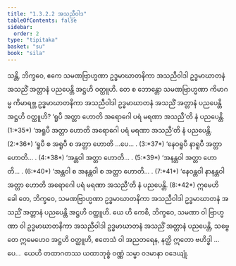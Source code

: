 ```yaml
---
title: "1.3.2.2 အသညီဝါဒ"
tableOfContents: false
sidebar:
  order: 2
type: "tipitaka"
basket: "su"
book: "sila"
---
```



<DynamicBreadcrumb />

<Division number="78" book="sila" e="ch" v="6" p="29">

<Paragraph number="137" book="sila">
သန္တိ, ဘိက္ခဝေ, ဧကေ သမဏဗြာဟ္မဏာ ဥဒ္ဓမာဃာတနိကာ အသညီဝါဒါ ဥဒ္ဓမာဃာတနံ <Emphasis>အသညိံ အတ္တာနံ</Emphasis> ပညပေန္တိ အဋ္ဌဟိ ဝတ္ထူဟိ. တေ စ ဘောန္တော သမဏဗြာဟ္မဏာ ကိမာဂမ္မ ကိမာရဗ္ဘ ဥဒ္ဓမာဃာတနိကာ အသညီဝါဒါ ဥဒ္ဓမာဃာတနံ အသညိံ အတ္တာနံ ပညပေန္တိ အဋ္ဌဟိ ဝတ္ထူဟိ?
</Paragraph>

</Division>
<Division number="79" book="sila" e="ch" v="6" p="29">

<Paragraph number="138" book="sila">
‘<Emphasis>ရူပီ အတ္တာ</Emphasis> ဟောတိ အရောဂေါ ပရံ မရဏာ <Emphasis>အသညီ</Emphasis>’တိ နံ ပညပေန္တိ. (1:*35*)
</Paragraph>

<Paragraph number="139" book="sila">
‘<Emphasis>အရူပီ အတ္တာ</Emphasis> ဟောတိ အရောဂေါ ပရံ မရဏာ <Emphasis>အသညီ</Emphasis>’တိ နံ ပညပေန္တိ. (2:*36*)
</Paragraph>

<Paragraph number="140" book="sila">
‘<Emphasis>ရူပီ စ အရူပီ စ အတ္တာ</Emphasis> ဟောတိ …ပေ… . (3:*37*)
</Paragraph>

<Paragraph number="141" book="sila">
‘<Emphasis>နေဝရူပီ နာရူပီ အတ္တာ</Emphasis> ဟောတိ… . (4:*38*)
</Paragraph>

<Paragraph number="142" book="sila">
‘<Emphasis>အန္တဝါ အတ္တာ</Emphasis> ဟောတိ… . (5:*39*)
</Paragraph>

<Paragraph number="143" book="sila">
‘<Emphasis>အနန္တဝါ အတ္တာ</Emphasis> ဟောတိ… . (6:*40*)
</Paragraph>

<Paragraph number="144" book="sila">
‘<Emphasis>အန္တဝါ စ အနန္တဝါ စ အတ္တာ</Emphasis> ဟောတိ… . (7:*41*)
</Paragraph>

<Paragraph number="145" book="sila">
‘<Emphasis>နေဝန္တဝါ နာနန္တဝါ အတ္တာ</Emphasis> ဟောတိ အရောဂေါ ပရံ မရဏာ <Emphasis>အသညီ</Emphasis>’တိ နံ ပညပေန္တိ. (8:*42*)
</Paragraph>

</Division>
<Division number="80" book="sila" e="ch" v="6" p="30">

<Paragraph number="146" book="sila">
ဣမေဟိ ခေါ တေ, ဘိက္ခဝေ, သမဏဗြာဟ္မဏာ ဥဒ္ဓမာဃာတနိကာ အသညီဝါဒါ ဥဒ္ဓမာဃာတနံ အသညိံ အတ္တာနံ ပညပေန္တိ အဋ္ဌဟိ ဝတ္ထူဟိ. ယေ ဟိ ကေစိ, ဘိက္ခဝေ, သမဏာ ဝါ ဗြာဟ္မဏာ ဝါ ဥဒ္ဓမာဃာတနိကာ အသညီဝါဒါ ဥဒ္ဓမာဃာတနံ အသညိံ အတ္တာနံ ပညပေန္တိ, သဗ္ဗေ တေ ဣမေဟေဝ အဋ္ဌဟိ ဝတ္ထူဟိ, ဧတေသံ ဝါ အညတရေန, နတ္ထိ ဣတော ဗဟိဒ္ဓါ …ပေ…  ယေဟိ တထာဂတဿ ယထာဘုစ္စံ ဝဏ္ဏံ သမ္မာ ဝဒမာနာ ဝဒေယျုံ.
</Paragraph>
</Division>